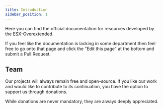 ```yaml
---
title: Introduction
sidebar_position: 1
---
```



Here you can find the official documentation for resources developed by the ESX-Overextended.

If you feel like the documentation is lacking in some department then feel free to go onto that page and click the "Edit this page" at the bottom and submit a Pull Request.

## Team

Our projects will always remain free and open-source. If you like our work and would like to contribute to its continuation, you have the option to support us through donations.

While donations are never mandatory, they are always deeply appreciated.

<div className="mt-2 flex flex-wrap justify-evenly gap-4">
  <DonateLink image="https://avatars.githubusercontent.com/u/75180223?v=4" name="Mahan" kofiName="mahanmoulaei" />
</div>
